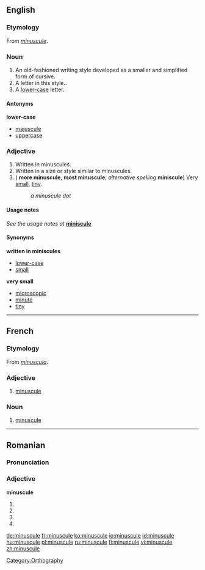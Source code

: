 ==English==
===Etymology===
From {{F.}} ''[[#French|minuscule]]''.

===Noun===
{{wikipedia}}
{{en-noun}}

#An old-fashioned writing style developed as a smaller and simplified form of cursive.
#A letter in this style..
#A [[lower-case]] letter.

====Antonyms====
'''lower-case'''
*[[majuscule]]
*[[uppercase]]

===Adjective===
{{en-adj}}

#Written in minuscules.
#Written in a size or style similar to minuscules.
#({{compar}} '''more minuscule''', {{superl}} '''most minuscule'''; ''alternative spelling'' '''miniscule''') Very [[small]], [[tiny]].
#:''a minuscule dot''

====Usage notes====
''See the usage notes at'' '''[[miniscule]]'''

====Synonyms====
'''written in miniscules'''
*[[lower-case]]
*[[small]]
'''very small'''
*[[microscopic]]
*[[minute]]
*[[tiny]]

[[Category:Orthography]]

----
==French==

===Etymology===
From {{L.|fr}} ''[[minuscula]]''.

===Adjective===
{{fr-adj|sf=minuscule|pf=minuscule}}

# [[#Adjective|minuscule]]

===Noun===
{{fr-noun|f}}

#[[#Noun|minuscule]]

----

==Romanian==

===Pronunciation===
{{IPA|[mi'nu.sku.le]|lang=ro}}

===Adjective===
'''minuscule'''

# {{ro-form-adj|fp|n|minuscul}}
# {{ro-form-adj|fp|a|minuscul}}
# {{ro-form-adj|np|n|minuscul}}
# {{ro-form-adj|np|a|minuscul}}

[[de:minuscule]]
[[fr:minuscule]]
[[ko:minuscule]]
[[io:minuscule]]
[[id:minuscule]]
[[hu:minuscule]]
[[pl:minuscule]]
[[ru:minuscule]]
[[fi:minuscule]]
[[vi:minuscule]]
[[zh:minuscule]]
